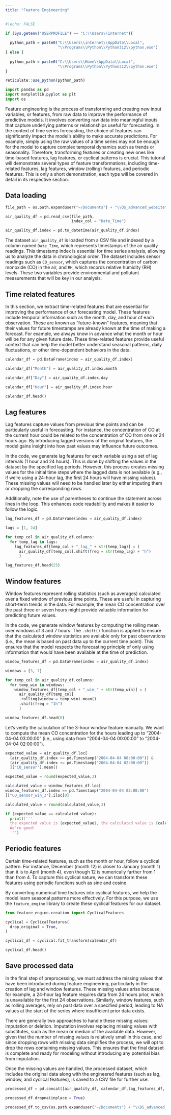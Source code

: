 ```yaml
---
title: "Feature Engineering"
---
```


```r
#|echo: FALSE

if (Sys.getenv("USERPROFILE") == "C:\\Users\\internet"){
  
  python_path = paste0("C:\\Users\\internet\\AppData\\Local",
                       "\\Programs\\Python\\Python312\\python.exe")
} else {
  
  python_path = paste0("C:\\Users\\Home\\AppData\\Local",
                       "\\Programs\\Python\\Python312\\python.exe")
}

reticulate::use_python(python_path)

```

```python

import pandas as pd
import matplotlib.pyplot as plt
import os 

```

Feature engineering is the process of transforming and creating new input variables, or features, from raw data to improve the performance of predictive models. It involves converting raw data into meaningful inputs that capture underlying patterns or relationships useful for forecasting. In the context of time series forecasting, the choice of features can significantly impact the model's ability to make accurate predictions. For example, simply using the raw values of a time series may not be enough for the model to capture complex temporal dynamics such as trends or seasonality. Therefore, transforming features or creating new ones like time-based features, lag features, or cyclical patterns is crucial. This tutorial will demonstrate several types of feature transformations, including time-related features, lag features, window (rolling) features, and periodic features. This is only a short demonstration, each type will be covered in detail in its respective section.

## Data loading

```python

file_path = os.path.expanduser("~/Documents") + "\\DS_advanced_website\\data\\example_air_quality.csv"

air_quality_df = pd.read_csv(file_path,
                             index_col = "Date_Time")

air_quality_df.index = pd.to_datetime(air_quality_df.index)

```

The dataset `air_quality_df` is loaded from a CSV file and indexed by a column named `Date_Time`, which represents timestamps of the air quality readings. This timestamp index is essential for time series analysis, allowing us to analyze the data in chronological order. The dataset includes sensor readings such as `CO_sensor`, which captures the concentration of carbon monoxide (CO) in the air, and `RH`, which records relative humidity (RH) levels. These two variables provide environmental and pollutant measurements that will be key in our analysis.

## Time related features

In this section, we extract time-related features that are essential for improving the performance of our forecasting model. These features include temporal information such as the month, day, and hour of each observation. These are known as "future-known" features, meaning that their values for future timestamps are already known at the time of making a forecast. For example, we always know in advance what the month or hour will be for any given future date. These time-related features provide useful context that can help the model better understand seasonal patterns, daily fluctuations, or other time-dependent behaviors in the data.

```python

calendar_df = pd.DataFrame(index = air_quality_df.index)

calendar_df["Month"] = air_quality_df.index.month

calendar_df["Day"] = air_quality_df.index.day

calendar_df["Hour"] = air_quality_df.index.hour

calendar_df.head()

```

## Lag features

Lag features capture values from previous time points and can be particularly useful in forecasting. For instance, the concentration of CO at the current hour could be related to the concentration of CO from one or 24 hours ago. By introducing lagged versions of the original features, the model gains insight into how past values may influence future outcomes.

In the code, we generate lag features for each variable using a set of lag intervals (1 hour and 24 hours). This is done by shifting the values in the dataset by the specified lag periods. However, this process creates missing values for the initial time steps where the lagged data is not available (e.g., if we're using a 24-hour lag, the first 24 hours will have missing values). These missing values will need to be handled later by either imputing them or dropping the corresponding rows.

Additionally, note the use of parentheses to continue the statement across lines in the loop. This enhances code readability and makes it easier to follow the logic.

```python

lag_features_df = pd.DataFrame(index = air_quality_df.index)

lags = [1, 24]

for temp_col in air_quality_df.columns:
  for temp_lag in lags:
    lag_features_df[temp_col + "_lag_" + str(temp_lag)] = (
      air_quality_df[temp_col].shift(freq = str(temp_lag) + "h")
      )

lag_features_df.head(25)

```

## Window features

Window features represent rolling statistics (such as averages) calculated over a fixed window of previous time points. These are useful in capturing short-term trends in the data. For example, the mean CO concentration over the past three or seven hours might provide valuable information for predicting future values.

In the code, we generate window features by computing the rolling mean over windows of 3 and 7 hours. The `.shift()` function is applied to ensure that the calculated window statistics are available only for past observations (i.e., the mean is based on past data up to the current time point). This ensures that the model respects the forecasting principle of only using information that would have been available at the time of prediction.

```python

window_features_df = pd.DataFrame(index = air_quality_df.index)

windows = [3, 7]

for temp_col in air_quality_df.columns:
  for temp_win in windows:
    window_features_df[temp_col + "_win_" + str(temp_win)] = (
      air_quality_df[temp_col]
      .rolling(window = temp_win).mean()
      .shift(freq = "1h")
      )

window_features_df.head(8)

```

Let's verify the calculation of the 3-hour window feature manually. We want to compute the mean CO concentration for the hours leading up to "2004-04-04 03:00:00" (i.e., using data from "2004-04-04 00:00:00" to "2004-04-04 02:00:00").

```python

expected_value = air_quality_df.loc[
  (air_quality_df.index >= pd.Timestamp("2004-04-04 00:00:00")) &
  (air_quality_df.index <= pd.Timestamp("2004-04-04 02:00:00"))
  ]["CO_sensor"].mean()

expected_value = round(expected_value,3)

calculated_value = window_features_df.loc[
window_features_df.index == pd.Timestamp("2004-04-04 03:00:00")
]["CO_sensor_win_3"].iloc[0]

calculated_value = round(calculated_value,3)

if (expected_value == calculated_value):
  print(f'''
  the expected value is {expected_value}, the calculated value is {calculated_value}. 
  We're good!
  ''')


```

## Periodic features

Certain time-related features, such as the month or hour, follow a cyclical pattern. For instance, December (month 12) is closer to January (month 1) than it is to April (month 4), even though 12 is numerically farther from 1 than from 4. To capture this cyclical nature, we can transform these features using periodic functions such as sine and cosine.

By converting numerical time features into cyclical features, we help the model learn seasonal patterns more effectively. For this purpose, we use the `feature_engine` library to create these cyclical features for our dataset.

```python

from feature_engine.creation import CyclicalFeatures

cyclical = CyclicalFeatures(
  drop_original = True,
)

cyclical_df = cyclical.fit_transform(calendar_df)

cyclical_df.head()

```

## Save processed data

In the final step of preprocessing, we must address the missing values that have been introduced during feature engineering, particularly in the creation of lag and window features. These missing values arise because, for example, a 24-hour lag feature requires data from 24 hours prior, which is unavailable for the first 24 observations. Similarly, window features, such as rolling averages, rely on past data over a specified period, leading to NA values at the start of the series where insufficient prior data exists.

There are generally two approaches to handle these missing values: imputation or deletion. Imputation involves replacing missing values with substitutes, such as the mean or median of the available data. However, given that the number of missing values is relatively small in this case, and since dropping rows with missing data simplifies the process, we will opt to drop the rows containing missing values. This ensures that the final dataset is complete and ready for modeling without introducing any potential bias from imputation.

Once the missing values are handled, the processed dataset, which includes the original data along with the engineered features (such as lag, window, and cyclical features), is saved to a CSV file for further use.

```python

processed_df = pd.concat([air_quality_df, calendar_df,lag_features_df, cyclical_df], axis = 1)

processed_df.dropna(inplace = True)

processed_df.to_csv(os.path.expanduser("~/Documents") + "\\DS_advanced_website" + "\\data\\air_quality_processed_df.csv")

```